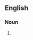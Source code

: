 {{also|pearl necklace}}
==English==

===Noun===
{{head|en|noun}}

# {{attributive of|pearl necklace|pearl necklace|lang=en|nodot=1}}